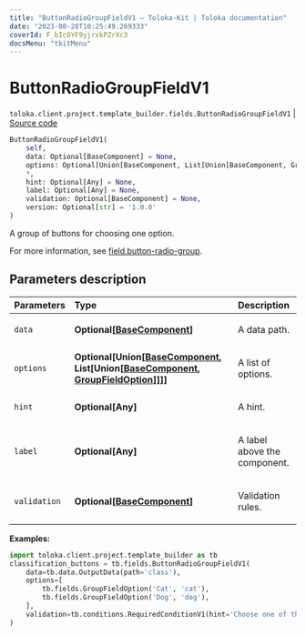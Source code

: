 ```yaml
---
title: "ButtonRadioGroupFieldV1 — Toloka-Kit | Toloka documentation"
date: "2023-08-28T10:25:49.269333"
coverId: F_bIcOYF9yjrxkPZrXc3
docsMenu: "tkitMenu"
---
```


# ButtonRadioGroupFieldV1

`toloka.client.project.template_builder.fields.ButtonRadioGroupFieldV1` | [Source code](https://github.com/Toloka/toloka-kit/blob/v1.2.1/src/client/project/template_builder/fields.py#L118)

```python
ButtonRadioGroupFieldV1(
    self,
    data: Optional[BaseComponent] = None,
    options: Optional[Union[BaseComponent, List[Union[BaseComponent, GroupFieldOption]]]] = None,
    *,
    hint: Optional[Any] = None,
    label: Optional[Any] = None,
    validation: Optional[BaseComponent] = None,
    version: Optional[str] = '1.0.0'
)
```

A group of buttons for choosing one option.

For more information, see [field.button-radio-group](/docs/template-builder/reference/field.button-radio-group).

## Parameters description

| Parameters | Type | Description |
| :----------| :----| :-----------|
`data`|**Optional\[[BaseComponent](/docs/toloka-kit/reference/toloka.client.project.template_builder.base.BaseComponent)\]**|<p>A data path.</p>
`options`|**Optional\[Union\[[BaseComponent](/docs/toloka-kit/reference/toloka.client.project.template_builder.base.BaseComponent), List\[Union\[[BaseComponent](/docs/toloka-kit/reference/toloka.client.project.template_builder.base.BaseComponent), [GroupFieldOption](/docs/toloka-kit/reference/toloka.client.project.template_builder.fields.GroupFieldOption)\]\]\]\]**|<p>A list of options.</p>
`hint`|**Optional\[Any\]**|<p>A hint.</p>
`label`|**Optional\[Any\]**|<p>A label above the component.</p>
`validation`|**Optional\[[BaseComponent](/docs/toloka-kit/reference/toloka.client.project.template_builder.base.BaseComponent)\]**|<p>Validation rules.</p>

**Examples:**

```python
import toloka.client.project.template_builder as tb
classification_buttons = tb.fields.ButtonRadioGroupFieldV1(
    data=tb.data.OutputData(path='class'),
    options=[
        tb.fields.GroupFieldOption('Cat', 'cat'),
        tb.fields.GroupFieldOption('Dog', 'dog'),
    ],
    validation=tb.conditions.RequiredConditionV1(hint='Choose one of the answer options'),
)
```